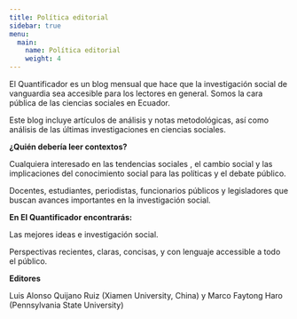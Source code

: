 ```yaml
---
title: Política editorial
sidebar: true
menu: 
  main: 
    name: Política editorial
    weight: 4
---
```


El Quantificador es un blog mensual que hace que la investigación social de vanguardia sea accesible para los lectores en general. Somos la cara pública de las ciencias sociales en Ecuador.

Este blog incluye artículos de análisis y notas metodológicas, así como análisis de las últimas investigaciones en ciencias sociales.

**¿Quién debería leer contextos?**

Cualquiera interesado en las tendencias sociales , el cambio social y las implicaciones del conocimiento social para las políticas y el debate público.

Docentes, estudiantes, periodistas, funcionarios públicos y legisladores que buscan avances importantes en la investigación social.

**En El Quantificador encontrarás:**

Las mejores ideas e investigación social.

Perspectivas recientes, claras, concisas, y con lenguaje accessible a todo el público.

**Editores**

Luis Alonso Quijano Ruiz (Xiamen University, China) y Marco Faytong Haro (Pennsylvania State University)